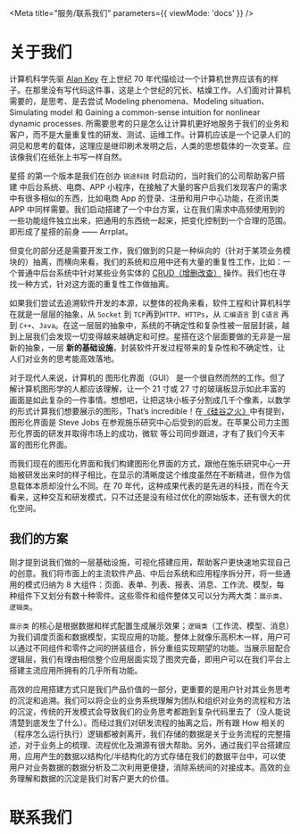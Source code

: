 
<Meta title="服务/联系我们" parameters={{ viewMode: 'docs' }} />

# 关于我们

计算机科学先驱 [Alan Key](https://en.wikipedia.org/wiki/Alan_Kay) 在上世纪 70 年代描绘过一个计算机世界应该有的样子。在那里没有写代码这件事，这是上个世纪的冗长、枯燥工作。人们面对计算机需要的，是思考、是去尝试 Modeling phenomena、Modeling situation、Simulating model 和 Gaining a common-sense intuition for nonlinear dynamic processes. 所需要思考的只是怎么让计算机更好地服务于我们的业务和客户，而不是大量重复性的研发、测试、运维工作。计算机应该是一个记录人们的洞见和思考的载体，这理应是继印刷术发明之后，人类的思想载体的一次变革。应该像我们在纸张上书写一样自然。

星搭 的第一个版本是我们在创办 `锐途科技` 时启动的，当时我们的公司帮助客户搭建 中后台系统、电商、APP 小程序，在接触了大量的客户后我们发现客户的需求中有很多相似的东西，比如电商 App 的登录、注册和用户中心功能，在资讯类 APP 中同样需要。我们启动搭建了一个中台方案，让在我们需求中高频使用到的一些功能组件独立出来，把通用的东西统一起来，把变化控制到一个合理的范围。即形成了星搭的前身 —— Arrplat。

但变化的部分还是需要开发工作，我们做到的只是一种纵向的（针对于某项业务模块的）抽离，而横向来看，我们的系统和应用中还有大量的重复性工作，比如：一个普通中后台系统中针对某些业务实体的 [CRUD（增删改查）](https://en.wikipedia.org/wiki/Create,_read,_update_and_delete) 操作。我们也在寻找一种方式，针对这方面的重复性工作做抽离。

如果我们尝试去追溯软件开发的本源，以整体的视角来看，软件工程和计算机科学在就是一层层的抽象，从 `Socket` 到 `TCP`再到`HTTP`、`HTTPs`，从 `汇编语言` 到 `C语言` 再到 `C++`、`Java`。在这一层层的抽象中，系统的不确定性和复杂性被一层层封装，越到上层我们会发现一切变得越来越确定和可控。星搭在这个层面要做的无非是一层新的抽象，一层 <strong>新的基础设施</strong>，封装软件开发过程带来的复杂性和不确定性，让人们对业务的思考能高效落地。

对于现代人来说，计算机的 图形化界面（GUI） 是一个很自然而然的工作。但了解计算机图形学的人都应该理解，让一个 21 寸或 27 寸的玻璃板显示如此丰富的画面是如此复杂的一件事情。想想吧，让把这块小板子分割成几千个像素，以数学的形式计算我们想要展示的图形，That‘s incredible！在[《硅谷之火》](https://book.douban.com/subject/1072313/)中有提到，图形化界面是 Steve Jobs 在参观施乐研究中心后受到的启发。在苹果公司力主图形化界面的研发并取得市场上的成功，微软 等公司同步跟进，才有了我们今天丰富的图形化界面。

而我们现在的图形化界面和我们构建图形化界面的方式，跟他在施乐研究中心一开始被研发出来时的样子相比，在显示的清晰度这个维度虽然在不断精进，但作为信息载体本质却没什么不同。在 70 年代，这种成果代表的是先进的科技，而在今天看来，这种交互和研发模式，只不过还是没有经过优化的原始版本，还有很大的优化空间。

## 我们的方案

刚才提到说我们做的一层基础设施，可视化搭建应用，帮助客户更快速地实现自己的创意。我们将市面上的主流软件产品、中后台系统和应用程序拆分开，将一些通用的模式归纳为 8 大组件：页面、表单、列表、报表、消息、工作流、模型，每种组件下又划分有数十种零件。这些零件和组件整体又可以分为两大类：`展示类`、`逻辑类`。

`展示类` 的核心是根据数据和样式配置生成展示效果；`逻辑类`（工作流、模型、消息）为我们调度页面和数据模型，实现应用的功能。整体上就像乐高积木一样，用户可以通过不同组件和零件之间的拼装组合，拆分重组实现期望的功能。当展示层配合逻辑层，我们有理由相信整个应用层面实现了图灵完备，即用户可以在我们平台上搭建主流应用所拥有的几乎所有功能。

高效的应用搭建方式只是我们产品价值的一部分，更重要的是用户针对其业务思考的沉淀和追溯。我们可以将企业的业务系统理解为团队和组织对业务的流程和方法的沉淀，传统的开发模式会导致我们的业务思考都跑到复杂代码里去了（没人能说清楚到底发生了什么）。而经过我们对研发流程的抽离之后，所有跟 How 相关的（程序怎么运行执行）逻辑都被剥离开，我们存储的数据是关于业务流程的完整描述，对于业务上的梳理、流程优化及溯源有很大帮助。另外，通过我们平台搭建应用，应用产生的数据以结构化/半结构化的方式存储在我们的数据平台中，可以使用户对业务数据的数据分析及二次利用更便捷，消除系统间的对接成本。高效的业务理解和数据的沉淀是我们对客户更大的价值。

# 联系我们

<Contact />
